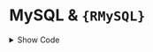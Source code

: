 # MySQL & `{RMySQL}`

<details>
  <summary>Show Code</summary>

```
docker pull mysql:8.0.16
docker run --net r-db --name mysql -e MYSQL_ROOT_PASSWORD=coucou -d mysql:8.0.16 \
  --default-authentication-plugin=mysql_native_password \
  && sleep 30 && docker exec -it mysql mysql -uroot -pcoucou -e "create database mydb"
```

In RStudio 

``` r 
library(DBI)
con <- DBI::dbConnect(
  RMariaDB::MariaDB(), 
  user = "root",
  password = "coucou",
  host = "mysql",
  db = "mydb"
)

dbListTables(con)
dbWriteTable(con, "mtcars", mtcars)
dbListTables(con)

res <- dbSendQuery(con, "SELECT * FROM mtcars WHERE cyl = 4")
dbFetch(res)
```